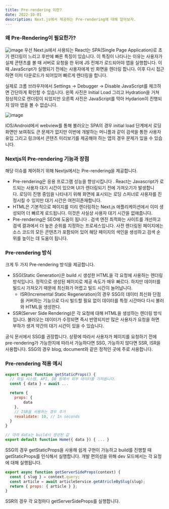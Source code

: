 ```yaml
---
title: Pre-rendering 이란?
date: 2022-10-01
description: Next.js에서 제공하는 Pre-rendering에 대해 알아보자.
---
```


### 왜 Pre-Rendering이 필요한가?

![image](/2022-10-01_pre-rendering/no-pre.png "no-pre")
우선 Next.js에서 사용되는 React는 SPA(Single Page Application)로 초기 렌더링이 느리고 후반에 빠른 특징이 있습니다. 이 특징이 나타나는 이유는 사용자가 실제 콘텐츠를 볼 때 서버로 요청을 한 뒤에 JS 전체가 로드되어야 앱을 실행합니다. 이때 JavaScript가 실행되기 전에는 사용자에게 빈 화면을 렌더링 합니다. 이후 다시 접근하면 이미 다운로드가 되어있어 빠르게 렌더링을 합니다.

실제로 크롬 브라우저에서 Settings -> Debugger -> Disable JavaScript를 체크하면 간단하게 확인할 수 있습니다. 왼쪽 사진은 Initial Load 그리고 Hydration을 거쳐 정상적으로 렌더링이 되었지만 오른쪽 사진은 JavaScript를 막아 Hydarion이 진행되지 않아 앱을 볼 수 없습니다.

![image](/2022-10-01_pre-rendering/disable-js.png "Disable JavaScript - on/off")

IOS/Android에서 webview를 통해 불러오는 SPA의 경우 initial load 단계에서 로딩 화면만 보여줘도 큰 문제가 없지만 이번에 개발하는 머니플과 같이 검색을 통한 사용자 유입 그리고 링크에서 콘텐츠 미리보기를 제공해야 하는 앱의 경우 문제가 있을 수 있습니다.

### Nextjs의 Pre-rendering 기능과 장점

해당 이슈를 제어하기 위해 Nextjs에서는 Pre-rendering을 제공합니다.

- Pre-rendering은 응용 프로그램 성능을 향상시킵니다 . React는 Javascript가 로드되는 사용자 대기 시간이 있으며 UI가 렌더링되기 전에 가져오기가 발생합니다. 로딩이 진행 중임을 나타내기 위해 화면에 표시되는 로딩 스피너로 사용자를 진정시킬 수 있지만 대기 시간은 여전히 ​​존재합니다.
- HTML은 기본적으로 페이지를 미리 렌더링하는 Next.js 애플리케이션에서 이미 생성되어 더 빠르게 로드됩니다. 이것은 사실상 사용자 대기 시간을 없애줍니다.
- Pre-rendering은 SEO에 도움이 됩니다 . 검색 엔진 최적화는 사이트를 개선하고 검색 결과에서 더 높은 순위를 지정하는 프로세스입니다. 사전 렌더링된 페이지에는 소스 코드의 모든 콘텐츠가 포함되어 있어 해당 페이지의 색인을 생성하고 검색 순위를 높이는 데 도움이 됩니다.

### Pre-rendering 방식

크게 두 가지 Pre-rendering 방식을 제공합니다.

- SSG(Static Generation)은 build 시 생성한 HTML을 각 요청에 사용하는 렌더링 방식입니다. 정적으로 생성된 페이지로 제공 속도가 매우 빠르다. 하지만 데이터를 빌드시 가져오기 때문에 최신화가 어렵고 빌드 시간이 늘어납니다.
  - ISR(Incremental Static Regeneration)의 경우 SSG의 데이터 최신화 단점을 커버하는 기능으로 다시 빌드할 필요 없이 데이터를 특정 시간마다 다시 불러와 HTML을 생성한다.
- SSR(Server Side Rendering)은 각 요청에 대해 HTML을 생성하는 렌더링 방식입니다. 불러오는 데이터가 수정되면 즉시 반영되지만 많은 사용자가 요청을 하면 부하가 생겨 약간의 대기 시간이 있을 수 있습니다.

공식 문서에서 SSG를 권장합니다. 상황에 따라서 사용자가 페이지를 요청하기 전에 pre-rendering가 가능한지에 따라서 가능하다면 SSG, 가능하지 않다면 SSR, ISR을 사용합니다. SSG의 경우 blog, document와 같은 정적인 곳에 주로 사용합니다.

### Pre-rendering 적용 예시

```javascript
export async function getStaticProps() {
  // 파일 시스템, API, DB 등에서 외부 데이터를 가져옵니다.
  const { data } = await ...

  return {
    props: {
    	data
    },
    // ISR을 사용하는 경우 추가
    revalidate: 10, // In seconds
  }
}

// 아래 data는 build시 생성된 값
export default function Home({ data }) { ... }
```

SSG의 경우 getStaticProps을 사용해 쉽게 구현이 가능하고 build를 진행할 때 getStaticProps를 인식해서 실행합니다. 개발 편의성을 위해 dev 모드에서는 각 요청에 대해 실행됩니다.

```javascript
export async function getServerSideProps(context) {
  const { slug } = context.query;
  const article = await articleService.getAtricleBySlug(slug);
  return { props: { article } };
}
```

SSR의 경우 각 요청마다 getServerSideProps를 실행합니다.

